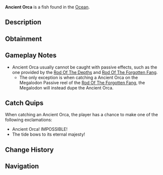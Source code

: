 {{FishInfobox
|image          = Ancient Orca.png
|rarity         = Secret
|sea            = First Sea
|location       = [[Ocean]]
|sublocation    = 
|sources        = Fishing Rod
|nopassive      = 1
|radar_location = 
|prog_speed     = -80
|xp             = 10000
|weather        = 
|time           = 
|season         = 
|bait           = Shark Head
|base_weight    = 2500
|base_value     = 15000
|weight_range   = 500
|base_chance    = 1e-8
|base_resil     = 5
}}
'''Ancient Orca''' is a {{Rarity|Secret}} fish found in the [[Ocean]].

== Description ==
{{Description|A rare orca, tend to migrate from time to time.|Bestiary Entry}}

== Obtainment ==
{{Description|Search the ocean for migrating orcas|Bestiary Hint}}
{{Fish Availability|
Orca Migration/Ancient
|top_rods      = 
Great Rod of Oscar\2045.26\6092.41;
Astralhook Rod\1961.21\6508.4;
Leviathan's Fang Rod\1926.07\7060.69;
Seraphic Rod\1920.83\6647.25;
Ethereal Prism Rod\1902.72\6193.72;
Destiny Rod\1357.3\4023.75;
Heaven's Rod\1294.83\3951.87;
Free Spirit Rod\1817.9\7981.39;
Fang of the Eclipse\1811.83\6826.32;
Azure Of Lagoon\1827.91\6770.85;
Challenger's Rod\1887.89\6647.59;
Riptide Rod\1276.18\4361.91;
Abyssal Specter Rod\1589.35\5988.35;
Blazebringer Rod\1481.44\5124.87;
No-Life Rod\1820.99\6187.66;
Rod Of The Forgotten Fang\1670.09\5659.38;
Trident Rod\1412.12\6199.82;
Rod Of The Exalted One\1390.11\4502.98;
Rod Of The Depths\1371.49\4740.8;
Verdant Shear Rod\1370.11\4830.38;
Zeus Rod\1340.73\4638.08;
Depthseeker Rod\1331.42\4724.9;
Avalanche Rod\1120.47\3986.87;
Volcanic Rod\1053.06\3642.94;
Steady Rod\370.71\1507.68
|recommended   = Seraphic Rod
}}

== Gameplay Notes ==
* Ancient Orca usually cannot be caught with passive effects, such as the one provided by the [[Rod Of The Depths]] and [[Rod Of The Forgotten Fang]].
** The only exception is when catching a Ancient Orca on the Megalodon Passive reel of the [[Rod Of The Forgotten Fang]], the Megalodon will instead dupe the Ancient Orca.

== Catch Quips ==
When catching an Ancient Orca, the player has a chance to make one of the following exclamations:
* Ancient Orca! IMPOSSIBLE!
* The tide bows to its eternal majesty!

== Change History ==
{{Change History|{{subst:Current Version}}}}

== Navigation ==
{{Fish Navbox|Ocean}}